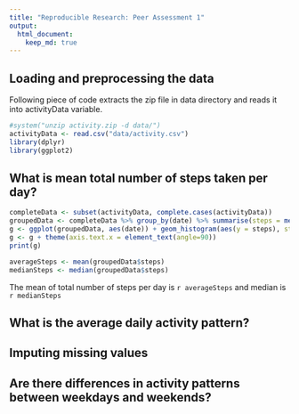 ```yaml
---
title: "Reproducible Research: Peer Assessment 1"
output: 
  html_document:
    keep_md: true
---
```



## Loading and preprocessing the data
Following piece of code extracts the zip file in data directory and reads it into activityData variable.
```r
#system("unzip activity.zip -d data/")
activityData <- read.csv("data/activity.csv")
library(dplyr)
library(ggplot2)
```


## What is mean total number of steps taken per day?

```r
completeData <- subset(activityData, complete.cases(activityData))
groupedData <- completeData %>% group_by(date) %>% summarise(steps = mean(steps))
g <- ggplot(groupedData, aes(date)) + geom_histogram(aes(y = steps), stat = "identity")
g <- g + theme(axis.text.x = element_text(angle=90))
print(g)

averageSteps <- mean(groupedData$steps)
medianSteps <- median(groupedData$steps)
```

The mean of total number of steps per day is `r averageSteps` and median is `r medianSteps`

## What is the average daily activity pattern?



## Imputing missing values



## Are there differences in activity patterns between weekdays and weekends?
